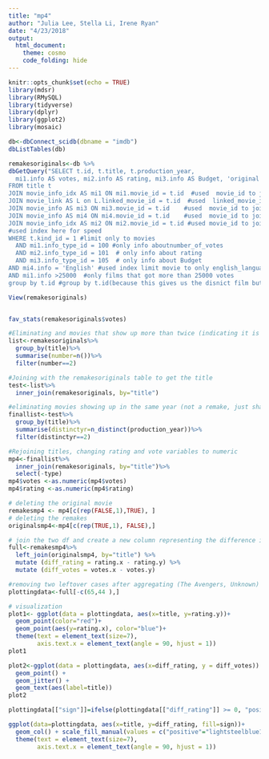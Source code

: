 ```yaml
---
title: "mp4"
author: "Julia Lee, Stella Li, Irene Ryan"
date: "4/23/2018"
output: 
  html_document:
    theme: cosmo 
    code_folding: hide
---
```


```r
knitr::opts_chunk$set(echo = TRUE)
library(mdsr)
library(RMySQL)
library(tidyverse)
library(dplyr)
library(ggplot2)
library(mosaic)
```


```r
db<-dbConnect_scidb(dbname = "imdb")
dbListTables(db)
```


```r
remakesoriginals<-db %>%
dbGetQuery("SELECT t.id, t.title, t.production_year, 
  mi1.info AS votes, mi2.info AS rating, mi3.info AS Budget, 'original' AS type, mi4.info AS Languages
FROM title t 
JOIN movie_info_idx AS mi1 ON mi1.movie_id = t.id  #used  movie_id to join movie_info_idx to title
JOIN movie_link AS L on L.linked_movie_id = t.id  #used  linked_movie_id to join movie_link to title  
JOIN movie_info AS mi3 ON mi3.movie_id = t.id    #used  movie_id to join movie_info to title
JOIN movie_info AS mi4 ON mi4.movie_id = t.id    #used  movie_id to join movie_info to title
JOIN movie_info_idx AS mi2 ON mi2.movie_id = t.id #used movie_id to join movie_info_idx to title
#used index here for speed
WHERE t.kind_id = 1 #limit only to movies 
  AND mi1.info_type_id = 100 #only info aboutnumber_of_votes 
  AND mi2.info_type_id = 101  # only info about rating 
  AND mi3.info_type_id = 105  # only info about Budget
AND mi4.info = 'English' #used index limit movie to only english_language films 
AND mi1.info >25000  #only films that got more than 25000 votes
group by t.id #group by t.id(because this gives us the disnict film but it could have same title);") 

View(remakesoriginals)


fav_stats(remakesoriginals$votes)

```


```r
#Eliminating and movies that show up more than twice (indicating it is not an original-remake pair)
list<-remakesoriginals%>%
  group_by(title)%>%
  summarise(number=n())%>%
  filter(number==2)

#Joining with the remakesoriginals table to get the title
test<-list%>%
  inner_join(remakesoriginals, by="title")

#eliminating movies showing up in the same year (not a remake, just share the same name)
finallist<-test%>%
  group_by(title)%>%
  summarise(distinctyr=n_distinct(production_year))%>%
  filter(distinctyr==2)

#Rejoining titles, changing rating and vote variables to numeric
mp4<-finallist%>%
  inner_join(remakesoriginals, by="title")%>%
  select(-type)
mp4$votes <-as.numeric(mp4$votes)
mp4$rating <-as.numeric(mp4$rating)
```


```r
# deleting the original movie
remakesmp4 <- mp4[c(rep(FALSE,1),TRUE), ]
# deleting the remakes
originalsmp4<-mp4[c(rep(TRUE,1), FALSE),]

# join the two df and create a new column representing the difference in vote and rating
full<-remakesmp4%>%
  left_join(originalsmp4, by="title") %>%
  mutate (diff_rating = rating.x - rating.y) %>%
  mutate (diff_votes = votes.x - votes.y)

#removing two leftover cases after aggregating (The Avengers, Unknown)
plottingdata<-full[-c(65,44 ),]
```


```r
# visualization
plot1<- ggplot(data = plottingdata, aes(x=title, y=rating.y))+
  geom_point(color="red")+
  geom_point(aes(y=rating.x), color="blue")+
  theme(text = element_text(size=7),
        axis.text.x = element_text(angle = 90, hjust = 1))
plot1
```


```r
plot2<-ggplot(data = plottingdata, aes(x=diff_rating, y = diff_votes)) + 
  geom_point() +
  geom_jitter() +
  geom_text(aes(label=title))
plot2
```


```r
plottingdata[["sign"]]=ifelse(plottingdata[["diff_rating"]] >= 0, "positive", "negative")

ggplot(data=plottingdata, aes(x=title, y=diff_rating, fill=sign))+ 
  geom_col() + scale_fill_manual(values = c("positive"="lightsteelblue1", negative="mistyrose"))+
  theme(text = element_text(size=7),
        axis.text.x = element_text(angle = 90, hjust = 1))
```

























